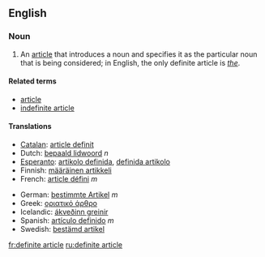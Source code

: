 ==English==

===Noun===
{{en-noun|sg=[[definite]] [[article]]}}

# {{grammar}} An [[article]] that introduces a noun and specifies it as the particular noun that is being considered; in English, the only definite article is ''[[the]]''.

====Related terms====
*[[article]]
*[[indefinite article]]

====Translations====
{{top}}
*[[Catalan]]: [[article definit]]
*Dutch: [[bepaald lidwoord]] ''n''
*[[Esperanto]]: [[artikolo definida]], [[definida artikolo]]
*Finnish: [[määräinen artikkeli]]
*French: [[article défini]] ''m''
{{mid}}
*German: [[bestimmte Artikel]] ''m''
*Greek: [[οριατικό άρθρο]] {{n}}
*Icelandic: [[ákveðinn greinir]] {{m}}
*Spanish: [[artículo definido]] ''m''
*Swedish: [[bestämd artikel]]
{{bottom}}

[[fr:definite article]]
[[ru:definite article]]